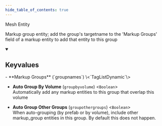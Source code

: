 ```yaml
---
hide_table_of_contents: true
---
```


<!---
!!!!!!
THIS PAGE IS AUTOGENERATED FROM GAME FGD DEFINITIONS!
DO NOT EDIT MANUALLY!
!!!!!!

In order to make edits, you can make an annotation file in /fgd_dump_overrides
-->


Mesh Entity

Markup group entity; add the group's targetname to the 'Markup Groups' field of a markup entity to add that entity to this group

<details open>
<summary><h2>Keyvalues</h2></summary>
- **Markup Groups** (`groupnames`) \<`TagListDynamic`\>

- **Auto Group By Volume** (`groupbyvolume`) \<`Boolean`\>\
Automatically add any markup entities to this group that overlap this volume

- **Auto Group Other Groups** (`groupothergroups`) \<`Boolean`\>\
When auto-grouping (by prefab or by volume), include other markup_group entities in this group. By default this does not happen.


 </details>

